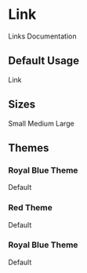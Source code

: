 

<Meta title="Atoms/Link" component={Link} />


# Link

Links Documentation

<ArgsTable of={Link} />

## Default Usage

<Canvas>
    <Story name='Default'>
        <Link>Link</Link>
    </Story>
</Canvas>

## Sizes

<Canvas>
    <Story name='Sizes'>
        <Link size='sm'>Small</Link>
        <Link size='md'>Medium</Link>
        <Link size='lg'>Large</Link>
    </Story>
</Canvas>

## Themes

### Royal Blue Theme

<Canvas>
    <Story name='Theme-royal-blue'>
        <Link theme='royal-blue'>Default</Link>
    </Story>
</Canvas> 

### Red Theme

<Canvas>
    <Story name='Theme-red'>
        <Link theme='red'>Default</Link>
    </Story>
</Canvas> 

### Royal Blue Theme

<Canvas>
    <Story name='Theme-cornflower-blue'>
        <Link theme='royal-cornflower-blue'>Default</Link>
    </Story>
</Canvas> 